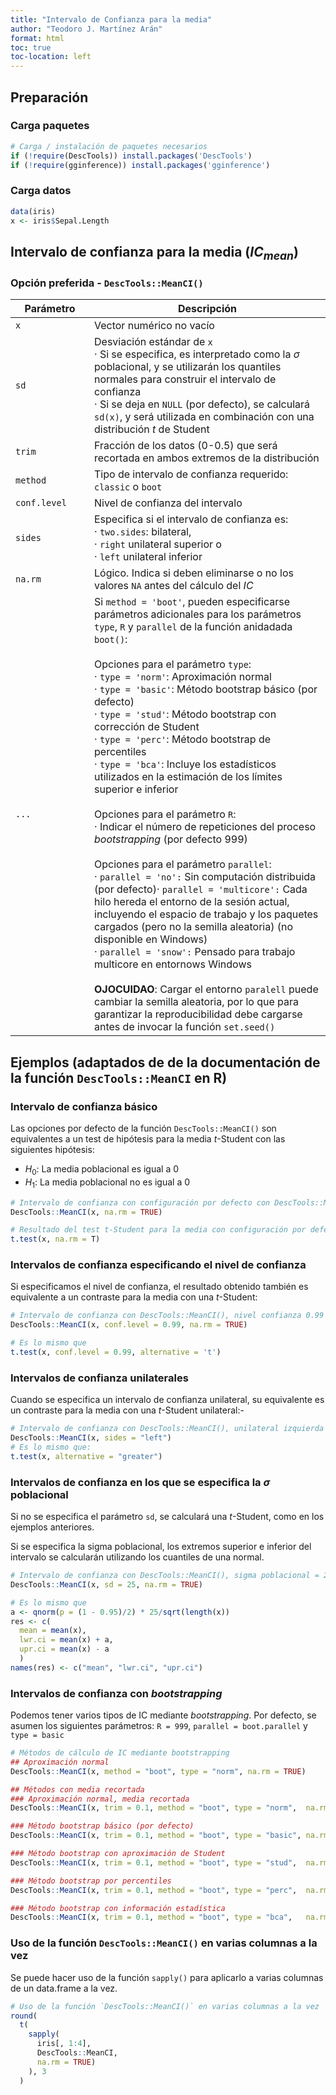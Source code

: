 ---
title: "Intervalo de Confianza para la media"
author: "Teodoro J. Martínez Arán"
format: html
toc: true
toc-location: left
---

## Preparación
### Carga paquetes
```{r carga paquetes}
# Carga / instalación de paquetes necesarios
if (!require(DescTools)) install.packages('DescTools')
if (!require(gginference)) install.packages('gginference')
```

### Carga datos
```{r datos}
data(iris)
x <- iris$Sepal.Length
```

## Intervalo de confianza para la media ($IC_{mean}$)

### Opción preferida - `DescTools::MeanCI()`

|Parámetro|Descripción
|-|---|
|`x`|Vector numérico no vacío|
|`sd`|Desviación estándar de `x`<br>· Si se especifica, es interpretado como la $\sigma$ poblacional, y se utilizarán los quantiles normales para construir el intervalo de confianza<br>· Si se deja en `NULL` (por defecto), se calculará `sd(x)`, y será utilizada en combinación con una distribución $t$ de Student |
|`trim`|Fracción de los datos (0-0.5) que será recortada en ambos extremos de la distribución|
|`method`|Tipo de intervalo de confianza requerido: `classic` o `boot`|
|`conf.level`|Nivel de confianza del intervalo|
|`sides`|Especifica si el intervalo de confianza es:<br>· `two.sides`: bilateral, <br>· `right` unilateral superior o <br>· `left ` unilateral inferior|
|`na.rm`|Lógico. Indica si deben eliminarse o no los valores `NA` antes del cálculo del $IC$|
|`...`|Si `method = 'boot'`, pueden especificarse parámetros adicionales para los parámetros `type`, `R` y `parallel` de la función anidadada `boot()`:<br><br>Opciones para el parámetro `type`: <br>· `type = 'norm'`: Aproximación normal<br>· `type = 'basic'`: Método bootstrap básico (por defecto)<br>· `type = 'stud'`: Método bootstrap con corrección de Student<br>· `type = 'perc'`: Método bootstrap de percentiles<br>· `type = 'bca'`: Incluye  los estadísticos utilizados en la estimación de los límites superior e inferior<br><br>Opciones para el parámetro `R`: <br>· Indicar el número de repeticiones del proceso *bootstrapping* (por defecto 999)<br><br>Opciones para el parámetro `parallel`:<br>· `parallel = 'no':` Sin computación distribuida<br> (por defecto)· `parallel = 'multicore':` Cada hilo hereda el entorno de la sesión actual, incluyendo el espacio de trabajo y los paquetes cargados (pero no la semilla aleatoria) (no disponible en Windows)<br>· `parallel = 'snow':` Pensado para trabajo multicore en entornows Windows <br><br>**OJOCUIDAO**: Cargar el entorno `paralell` puede cambiar la semilla aleatoria, por lo que para garantizar la reproducibilidad debe cargarse antes de invocar la función `set.seed()` |

## Ejemplos (adaptados de de la documentación de la función `DescTools::MeanCI` en R)

### Intervalo de confianza básico
Las opciones por defecto de la función `DescTools::MeanCI()` son equivalentes a un test de hipótesis para la media $t$-Student con las siguientes hipótesis:

+ $H_0$: La media poblacional es igual a 0
+ $H_1$: La media poblacional no es igual a 0

```{r}
# Intervalo de confianza con configuración por defecto con DescTools::MeanCI()
DescTools::MeanCI(x, na.rm = TRUE)

# Resultado del test t-Student para la media con configuración por defecto
t.test(x, na.rm = T)
```
### Intervalos de confianza especificando el nivel de confianza

Si especificamos el nivel de confianza, el resultado obtenido también es equivalente a un contraste para la media con una $t$-Student:
```{r}
# Intervalo de confianza con DescTools::MeanCI(), nivel confianza 0.99
DescTools::MeanCI(x, conf.level = 0.99, na.rm = TRUE)

# Es lo mismo que
t.test(x, conf.level = 0.99, alternative = 't')
```

### Intervalos de confianza unilaterales
Cuando se especifica un intervalo de confianza unilateral, su equivalente es un contraste para la media con una $t$-Student unilateral:-
```{r}
# Intervalo de confianza con DescTools::MeanCI(), unilateral izquierda
DescTools::MeanCI(x, sides = "left")
# Es lo mismo que:
t.test(x, alternative = "greater")
```


### Intervalos de confianza en los que se especifica la $\sigma$ poblacional
Si no se especifica el parámetro `sd`, se calculará una $t$-Student, como en los ejemplos anteriores.

Si se especifica la sigma poblacional, los extremos superior e inferior del intervalo se calcularán utilizando los cuantiles de una normal. 

```{r}
# Intervalo de confianza con DescTools::MeanCI(), sigma poblacional = 25
DescTools::MeanCI(x, sd = 25, na.rm = TRUE)

# Es lo mismo que
a <- qnorm(p = (1 - 0.95)/2) * 25/sqrt(length(x))
res <- c(
  mean = mean(x), 
  lwr.ci = mean(x) + a, 
  upr.ci = mean(x) - a
  )
names(res) <- c("mean", "lwr.ci", "upr.ci")
```

### Intervalos de confianza con *bootstrapping*
Podemos tener varios tipos de IC mediante *bootstrapping*. Por defecto, se asumen los siguientes parámetros: `R = 999`, `parallel = boot.parallel` y `type = basic`
```{r}
# Métodos de cálculo de IC mediante bootstrapping
## Aproximación normal
DescTools::MeanCI(x, method = "boot", type = "norm", na.rm = TRUE)

## Métodos con media recortada
### Aproximación normal, media recortada
DescTools::MeanCI(x, trim = 0.1, method = "boot", type = "norm",  na.rm = TRUE)

### Método bootstrap básico (por defecto)
DescTools::MeanCI(x, trim = 0.1, method = "boot", type = "basic", na.rm = TRUE)

### Método bootstrap con aproximación de Student
DescTools::MeanCI(x, trim = 0.1, method = "boot", type = "stud",  na.rm = TRUE)

### Método bootstrap por percentiles
DescTools::MeanCI(x, trim = 0.1, method = "boot", type = "perc",  na.rm = TRUE)

### Método bootstrap con información estadística
DescTools::MeanCI(x, trim = 0.1, method = "boot", type = "bca",   na.rm = TRUE)

```

### Uso de la función `DescTools::MeanCI()` en varias columnas a la vez
Se puede hacer uso de la función `sapply()` para aplicarlo a varias columnas de un data.frame a la vez.

```{r}

# Uso de la función `DescTools::MeanCI()` en varias columnas a la vez
round(
  t(
    sapply(
      iris[, 1:4], 
      DescTools::MeanCI, 
      na.rm = TRUE)
    ), 3
  )

```

